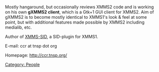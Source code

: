 {{Navbar}}

Mostly hangaround, but occasionally reviews XMMS2 code and is working on his own '''gXMMS2 client''', which is a Gtk+1 GUI client for XMMS2. Aim of gXMMS2 is to become mostly identical to XMMS1's look & feel at some point, but with additional features made possible by XMMS2 including medialib, etc.

Author of [http://www.tnsp.org/xmms-sid.php XMMS-SID], a SID-plugin for XMMS1.

E-mail: ccr at tnsp dot org

Homepage: [http://ccr.tnsp.org/ http://ccr.tnsp.org/]

[[Category: People]]